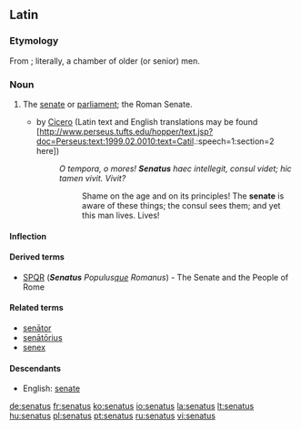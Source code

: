 ==Latin==

===Etymology===
From {{term|senex||old|lang=la}}; literally, a chamber of older (or senior) men.

===Noun===
{{la-noun|senātus|senatus|senātūs|m|fourth}}

# The [[senate]] or [[parliament]]; the Roman Senate.
#* {{term|w:en:Catiline Orations|Catiline Orations}} by [[w:en:Cicero|Cicero]] (Latin text and English translations may be found [http://www.perseus.tufts.edu/hopper/text.jsp?doc=Perseus:text:1999.02.0010:text=Catil.:speech=1:section=2 here])
#*: ''O tempora, o mores! '''Senatus''' haec intellegit, consul videt; hic tamen vivit. Vivit?''
#*:: Shame on the age and on its principles! The '''senate''' is aware of these things; the consul sees them; and yet this man lives. Lives!

====Inflection====
{{ladecl4}}
{{la-decl-4th|senat|senāt}}

====Derived terms====
*[[SPQR]] ('''''Senatus''' Populus[[-que|que]] Romanus'') - The Senate and the People of Rome

====Related terms====
*[[senator#Latin|senātor]]
*[[senatorius|senātōrius]]
*[[senex]]

====Descendants====
*English: [[senate]]

[[de:senatus]]
[[fr:senatus]]
[[ko:senatus]]
[[io:senatus]]
[[la:senatus]]
[[lt:senatus]]
[[hu:senatus]]
[[pl:senatus]]
[[pt:senatus]]
[[ru:senatus]]
[[vi:senatus]]